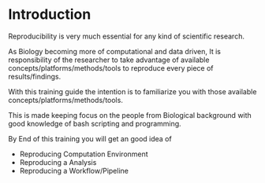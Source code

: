 # Introduction

Reproducibility is very much essential for any kind of scientific research.

As Biology becoming more of computational and data driven, It is responsibility of the researcher to take advantage of available concepts/platforms/methods/tools to reproduce every piece of results/findings. 

With this training guide the intention is to familiarize you with those available concepts/platforms/methods/tools.

This is made keeping focus on the people from Biological background with good knowledge of bash scripting and programming.

By End of this training you will get an good idea of  

* Reproducing Computation Environment
* Reproducing a Analysis
* Reproducing a Workflow/Pipeline



